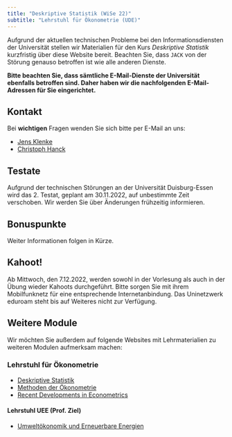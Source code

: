 ```yaml
---
title: "Deskriptive Statistik (WiSe 22)"
subtitle: "Lehrstuhl für Ökonometrie (UDE)"
---
```


Aufgrund der aktuellen technischen Probleme bei den Informationsdiensten der Universität stellen wir Materialien für den Kurs *Deskriptive Statistik* kurzfristig über diese Website bereit. Beachten Sie, dass `JACK` von der Störung genauso betroffen ist wie alle anderen Dienste.

**Bitte beachten Sie, dass sämtliche E-Mail-Dienste der Universität ebenfalls betroffen sind. Daher haben wir die nachfolgenden E-Mail-Adressen für Sie eingerichtet.**

## Kontakt

Bei **wichtigen** Fragen wenden Sie sich bitte per E-Mail an uns:

-   [Jens Klenke](mailto:jens.klenke.ude@gmail.com?subject=[Deskriptive Statistik])
-   [Christoph Hanck](mailto:christoph.hanck@uni-dortmund.de?subject=[Deskriptive Statistik])

## Testate

Aufgrund der technischen Störungen an der Universität Duisburg-Essen wird das 2. Testat, geplant am 30.11.2022, auf unbestimmte Zeit verschoben. Wir werden Sie über Änderungen frühzeitig informieren.

## Bonuspunkte
Weiter Informationen folgen in Kürze.


## Kahoot!

Ab Mittwoch, den 7.12.2022, werden sowohl in der Vorlesung als auch in der Übung wieder Kahoots durchgeführt. Bitte sorgen Sie mit ihrem Mobilfunknetz für eine entsprechende Internetanbindung. Das Uninetzwerk eduroam steht bis auf Weiteres nicht zur Verfügung. 

## Weitere Module

Wir möchten Sie außerdem auf folgende Websites mit Lehrmaterialien zu weiteren Modulen aufmerksam machen:


### Lehrstuhl für Ökonometrie

- [Deskriptive Statistik](https://mca91.github.io/Eidoe22/)
- [Methoden der Ökonometrie](https://github.com/karo93/Methoden2223)
- [Recent Developments in Econometrics](https://jens-klenke.github.io/RDIE_WiSe_22/)


#### Lehrstuhl UEE (Prof. Ziel)

- [Umweltökonomik und Erneuerbare Energien](https://uee.berrisch.biz)





<!--
## Discord: Diskussions- und Nachrichtenforum

<iframe src="https://e.widgetbot.io/channels/1046707102984437770/1046707119774236694" height="600" width="100%"></iframe>
-->

